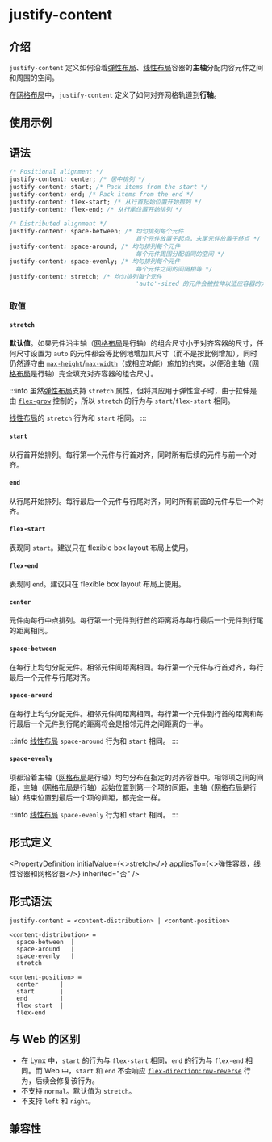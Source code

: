 # justify-content

## 介绍

`justify-content` 定义如何沿着[弹性布局](https://developer.mozilla.org/zh/docs/Web/CSS/CSS_flexible_box_layout)、[线性布局](guide/ui/layout/linear-layout.mdx)容器的**主轴**分配内容元件之间和周围的空间。

在[网格布局](guide/ui/layout/grid-layout.mdx)中，`justify-content` 定义了如何对齐网格轨道到**行轴**。

## 使用示例


<Go
  example="css-api"
  defaultFile="src/justify-content/App.tsx"
  img="/assets/doc/css/justify-content.jpg"
  entry="src/justify-content"
  defaultEntryFile="dist/justify-content.lynx.bundle"
/>

## 语法

```css
/* Positional alignment */
justify-content: center; /* 居中排列 */
justify-content: start; /* Pack items from the start */
justify-content: end; /* Pack items from the end */
justify-content: flex-start; /* 从行首起始位置开始排列 */
justify-content: flex-end; /* 从行尾位置开始排列 */

/* Distributed alignment */
justify-content: space-between; /* 均匀排列每个元件
                                   首个元件放置于起点，末尾元件放置于终点 */
justify-content: space-around; /* 均匀排列每个元件
                                   每个元件周围分配相同的空间 */
justify-content: space-evenly; /* 均匀排列每个元件
                                   每个元件之间的间隔相等 */
justify-content: stretch; /* 均匀排列每个元件
                                   'auto'-sized 的元件会被拉伸以适应容器的大小 */
```

### 取值

#### `stretch`

**默认值**。如果元件沿主轴（[网格布局](guide/ui/layout/grid-layout.mdx)是行轴）的组合尺寸小于对齐容器的尺寸，任何尺寸设置为 `auto` 的元件都会等比例地增加其尺寸（而不是按比例增加），同时仍然遵守由 [`max-height`](./max-height.mdx)/[`max-width`](./max-width.mdx)（或相应功能）施加的约束，以便沿主轴（[网格布局](guide/ui/layout/grid-layout.mdx)是行轴）完全填充对齐容器的组合尺寸。

:::info
虽然[弹性布局](https://developer.mozilla.org/zh/docs/Web/CSS/CSS_flexible_box_layout)支持 `stretch` 属性，但将其应用于弹性盒子时，由于拉伸是由 [`flex-grow`](./flex-grow.mdx) 控制的，所以 `stretch` 的行为与 `start`/`flex-start` 相同。

[线性布局](guide/ui/layout/linear-layout.mdx)的 `stretch` 行为和 `start` 相同。
:::

#### `start`

从行首开始排列。每行第一个元件与行首对齐，同时所有后续的元件与前一个对齐。

#### `end`

从行尾开始排列。每行最后一个元件与行尾对齐，同时所有前面的元件与后一个对齐。

#### `flex-start`

表现同 `start`。建议只在 flexible box layout 布局上使用。

#### `flex-end`

表现同 `end`。建议只在 flexible box layout 布局上使用。

#### `center`

元件向每行中点排列。每行第一个元件到行首的距离将与每行最后一个元件到行尾的距离相同。

#### `space-between`

在每行上均匀分配元件。相邻元件间距离相同。每行第一个元件与行首对齐，每行最后一个元件与行尾对齐。

#### `space-around`

在每行上均匀分配元件。相邻元件间距离相同。每行第一个元件到行首的距离和每行最后一个元件到行尾的距离将会是相邻元件之间距离的一半。

:::info
[线性布局](guide/ui/layout/linear-layout.mdx) `space-around` 行为和 `start` 相同。
:::

#### `space-evenly`

项都沿着主轴（[网格布局](guide/ui/layout/grid-layout.mdx)是行轴）均匀分布在指定的对齐容器中。相邻项之间的间距，主轴（[网格布局](guide/ui/layout/grid-layout.mdx)是行轴）起始位置到第一个项的间距，主轴（[网格布局](guide/ui/layout/grid-layout.mdx)是行轴）结束位置到最后一个项的间距，都完全一样。

:::info
[线性布局](guide/ui/layout/linear-layout.mdx) `space-evenly` 行为和 `start` 相同。
:::

## 形式定义


<PropertyDefinition
  initialValue={<>stretch</>}
  appliesTo={<>弹性容器，线性容器和网格容器</>}
  inherited="否"
/>

## 形式语法

```
justify-content = <content-distribution> | <content-position>

<content-distribution> =
  space-between  |
  space-around   |
  space-evenly   |
  stretch

<content-position> =
  center      |
  start       |
  end         |
  flex-start  |
  flex-end
```

## 与 Web 的区别

- 在 Lynx 中，`start` 的行为与 `flex-start` 相同，`end` 的行为与 `flex-end` 相同。而 Web 中，`start` 和 `end` 不会响应 [`flex-direction:row-reverse`](./flex-direction.mdx) 行为，后续会修复该行为。
- 不支持 `normal`。默认值为 `stretch`。
- 不支持 `left` 和 `right`。

## 兼容性


<LegacyCompatTable metadata="css/properties/justify-content" />
